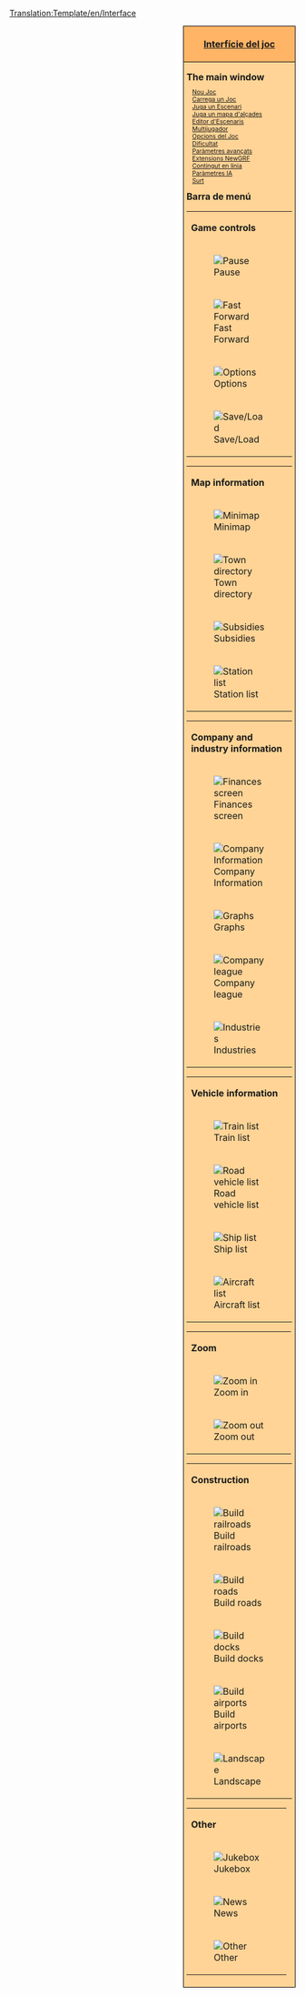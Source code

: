 <noinclude>[[Translation:Template/en/Interface]]{{en/-}}</noinclude>
<div style="float:right; padding-left:12px; background:#ffffff;">
<div style="border:1px solid #000000; background:#ffb466; padding:5px; -moz-border-radius-topleft:5px; -moz-border-radius-topright:5px; font-size: 12pt;">
<center><strong><font size="3">[[Main/ca/Interfície del joc|Interfície del joc]]</font></strong></center>
</div>
<div style="border:1px solid black; border-top-width: 0px; background:#ffd496; padding:5px; -moz-border-radius-bottomleft:5px; -moz-border-radius-bottomright:8px; font-size: 8pt;">

<div style="width: 186px">
<font size="3">'''The main window'''</font>
<div style="margin-left:10px;">
[[Main/ca/Nou Joc|Nou Joc]]<br />
[[Main/ca/Partides guardades|Carrega un Joc]]<br />
[[Main/ca/Escenari|Juga un Escenari]]<br />
[[Main/ca/Mapa d'alçades|Juga un mapa d'alçades]]<br />
[[Main/ca/Editor d'Escenaris|Editor d'Escenaris]]<br />
[[Main/ca/Multijugador|Multijugador]]<br />
[[Main/ca/Finestra Opcions del Joc|Opcions del Joc]]<br />
[[Main/ca/Dificultat|Dificultat]]<br />
[[Main/ca/Paràmetres avançats|Paràmetres avançats]]<br />
[[Main/ca/Extensions NewGRF|Extensions NewGRF]]<br />
[[Main/ca/Contingut en línia|Contingut en línia]]<br />
[[Main/ca/Paràmetres IA|Paràmetres IA]]<br />
[[Main/ca/Surt|Surt]]<br />
</div>
</div>

<div style="width: 186px">
<font size="3">'''Barra de menú'''</font><br />

{| style="background:#ffd496;"
|colspan=2| '''Game controls'''
|- valign="top"
|[[File:en/Pause button.png|Pause]]
|⇒ [[Main/en/Pause|Pause]]
|- valign="top"
|[[File:en/Fast Forward button.png|Fast Forward]] 
|⇒ [[Main/en/Fast forward|Fast forward]]
|- valign="top"
|[[File:en/Options button.png|Options]]
|⇒ [[Main/en/Game options]] &middot; [[Main/en/Difficulty]] &middot; [[Main/en/Advanced settings]] &middot; [[Main/en/AI settings]] &middot; [[Main/en/NewGRF#Activating NewGRFs]] &middot; [[Main/en/Transparency options]]
|- valign="top"
|[[File:en/Save Load button.png|Save/Load]]
|⇒ [[Main/en/Save game]] &middot; [[Main/en/Load game]] &middot; [[Main/en/Abandon game]] &middot; [[Main/en/Exit]]
|}
{| style="background:#ffd496;"
|colspan=2| '''Map information'''
|- valign="top"
|[[File:en/Minimap button.png|Minimap]]
|⇒ [[Main/en/Map of world]] &middot; [[Main/en/Extra viewport]] &middot; [[Main/en/Sign list]]
|- valign="top"
|[[File:en/Town directory button.png|Town directory]]
|⇒ [[Main/en/Town directory]]
|- valign="top"
|[[File:en/Subsidies button.png|Subsidies]]
|⇒ [[Main/en/Subsidy]]
|- valign="top"
|[[File:en/Station list button.png|Station list]]
|⇒ [[Main/en/Station list]]
|}
{| style="background:#ffd496;"
|colspan=2| '''Company and industry information'''
|- valign="top"
|[[File:en/Finances screen button.png|Finances screen]]
|⇒ [[Main/en/Finances screen]]
|- valign="top"
|[[File:en/Company information button.png|Company Information]]
|⇒ [[Main/en/Company information]]
|- valign="top"
|[[File:en/Graphs button.png|Graphs]]
|⇒ [[Main/en/Operating profit graph]] &middot; [[Main/en/Income graph]] &middot; [[Main/en/Delivered cargo graph]] &middot; [[Main/en/Performance history graph]] &middot; [[Main/en/Company value graph]] &middot; [[Main/en/Cargo payment rates]]
|- valign="top"
|[[File:en/Company league table button.png|Company league]]
|⇒ [[Main/en/Company league table]] &middot; [[Main/en/Detailed performance rating]]
|- valign="top"
|[[File:en/Industry button.png|Industries]]
|⇒ [[Main/en/Industry directory]] &middot; [[Main/en/Industries#Funding New Industries]]
|}
{| style="background:#ffd496;"
|colspan=2| '''Vehicle information'''
|- valign="top"
|[[File:en/Train Information button.png|Train list]]
|⇒ [[Main/en/Trains list]]
|- valign="top"
|[[File:en/Road Vehicle Information button.png|Road vehicle list]]
|⇒ [[Main/en/Road vehicles list]]
|- valign="top"
|[[File:en/Ship Information button.png|Ship list]]
|⇒ [[Main/en/Ships list]]
|- valign="top"
|[[File:en/Aircraft Information button.png|Aircraft list]]
|⇒ [[Main/en/Aircrafts list]]
|}
{| style="background:#ffd496;"
|colspan=2| '''Zoom'''
|- valign="top"
|[[File:en/Zoom in button.png|Zoom in]]
|⇒ [[Main/en/Zoom|Zoom in]]
|- valign="top"
|[[File:en/Zoom out button.png|Zoom out]]
|⇒ [[Main/en/Zoom|Zoom out]]
|}
{| style="background:#ffd496;"
|colspan=2| '''Construction'''
|- valign="top"
|[[File:en/Railroad build button.png|Build railroads]]
|⇒ [[Main/en/Railway construction]] &middot; [[Main/en/Electrified railway constructions]] &middot; [[Main/en/Monorail construction]] &middot; [[Main/en/Maglev construction]]
|- valign="top"
|[[File:en/Road build button.png|Build roads]]
|⇒ [[Main/en/Roadway construction]] &middot; [[Main/en/Tramway construction]]
|- valign="top"
|[[File:en/Dock build button.png|Build docks]]
|⇒ [[Main/en/Waterway construction|Waterways construction]]
|- valign="top"
|[[File:en/Airport build button.png|Build airports]]
|⇒ [[Main/en/Airport construction]]
|- valign="top"
|[[File:en/Landscaping button.png|Landscape]]
|⇒ [[Main/en/Landscaping]] &middot; [[Main/en/Plant trees]] &middot; [[Main/en/Place sign]]
|}
{| style="background:#ffd496;"
|colspan=2| '''Other'''
|- valign="top"
|[[File:en/Sound Music button.png|Jukebox]]
|⇒ [[Main/en/Sound/music]]
|- valign="top"
|[[File:en/News button.png|News]]
|⇒ [[Main/en/Last message/news report]] &middot; [[Main/en/Message settings]] &middot; [[Main/en/Message history]]
|- valign="top"
|[[File:en/Other button.png|Other]]
|⇒ [[Main/en/Land area information]] &middot; [[Main/en/Toggle console]] &middot; [[Main/en/AI debug]] &middot; [[Main/en/Screenshot]] &middot; [[Main/en/Zoomed in screenshot]] &middot; [[Main/en/Whole map screenshot]] &middot; [[Main/en/OpenTTD|About OpenTTD]]
|}
</div>
</div>
</div>